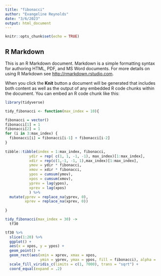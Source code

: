 ```yaml
---
title: "fibonacci"
author: "Evangeline Reynolds"
date: "3/6/2023"
output: html_document
---
```


```r
knitr::opts_chunk$set(echo = TRUE)
```

## R Markdown

This is an R Markdown document. Markdown is a simple formatting syntax for authoring HTML, PDF, and MS Word documents. For more details on using R Markdown see <http://rmarkdown.rstudio.com>.

When you click the **Knit** button a document will be generated that includes both content as well as the output of any embedded R code chunks within the document. You can embed an R code chunk like this:

```r



library(tidyverse)

tidy_fibonacci <- function(max_index = 10){

fibonacci = vector()
fibonacci[1] = 1
fibonacci[2] = 1
for (i in 3:max_index) { 
  fibonacci[i] = fibonacci[i-1] + fibonacci[i-2]
} 
  
tibble::tibble(index = 1:max_index, fibonacci, 
           ydir = rep( c(1, 1, -1, -1), max_index)[1:max_index],
           xdir = rep(c(1,-1, -1, 1),max_index)[1:max_index],
           ymov = ydir * fibonacci,
           xmov = xdir * fibonacci,
           ypos = cumsum(ymov),
           xpos = cumsum(xmov),
           yprev = lag(ypos),
           xprev = lag(xpos)
           ) %>% 
  mutate(yprev = replace_na(yprev, 0),
         xprev = replace_na(xprev, 0)) 
  
}  

tidy_fibonacci(max_index = 30) ->
  tf30

tf30 %>% 
  slice(1:20) %>% 
  ggplot() + 
  aes(x = xpos, y = ypos) +
  geom_point() + 
  geom_rect(aes(xmin = xprev, xmax = xpos,
                ymin = yprev, ymax = ypos, fill = fibonacci), alpha = .8, color = "white", linewidth = .2) + 
  scale_fill_viridis_c(limits = c(1, 7000), trans = "sqrt") +
  coord_equal(expand = .2)

```

